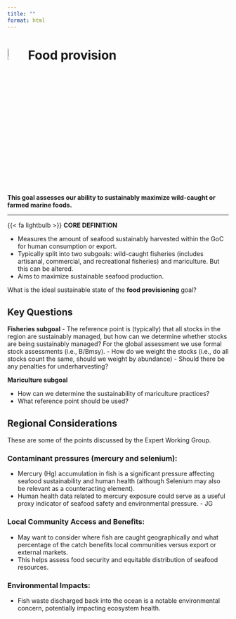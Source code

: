 ```yaml
---
title: ""
format: html
---
```


# ![](figs/food-provision.svg){width="8%" height="8%" color="red"} Food provision

**This goal assesses our ability to sustainably maximize wild-caught or farmed marine foods.**

---

::: {.custom-box}

{{< fa lightbulb >}} **CORE DEFINITION**

- Measures the amount of seafood sustainably harvested within the GoC for human consumption or export.
- Typically split into two subgoals: wild-caught fisheries (includes artisanal, commercial, and recreational fisheries) and mariculture. But this can be altered.
- Aims to maximize sustainable seafood production.

:::

What is the ideal sustainable state of the **food provisioning** goal? 

## Key Questions
**Fisheries subgoal** 
- The reference point is (typically) that all stocks in the region are sustainably managed, but how can we determine whether stocks are being sustainably managed? For the global assessment we use formal stock assessments (i.e., B/Bmsy).
- How do we weight the stocks (i.e., do all stocks count the same, should we weight by abundance)
- Should there be any penalties for underharvesting?

**Mariculture subgoal**

- How can we determine the sustainability of mariculture practices?
- What reference point should be used?


## Regional Considerations

These are some of the points discussed by the Expert Working Group.

### Contaminant pressures (mercury and selenium):

- Mercury (Hg) accumulation in fish is a significant pressure affecting seafood sustainability and human health (although Selenium may also be relevant as a counteracting element).
- Human health data related to mercury exposure could serve as a useful proxy indicator of seafood safety and environmental pressure. - JG

### Local Community Access and Benefits:

- May want to consider where fish are caught geographically and what percentage of the catch benefits local communities versus export or external markets.
- This helps assess food security and equitable distribution of seafood resources.

### Environmental Impacts:

- Fish waste discharged back into the ocean is a notable environmental concern, potentially impacting ecosystem health.
